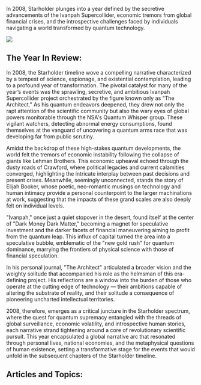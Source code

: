 In 2008, Starholder plunges into a year defined by the secretive advancements of the Ivanpah Supercollider, economic tremors from global financial crises, and the introspective challenges faced by individuals navigating a world transformed by quantum technology.

![](https://drbs5yklwtho3.cloudfront.net/images/1752606698017-5386mz8z0sx-image.jpg)

## The Year In Review:

In 2008, the Starholder timeline wove a compelling narrative characterized by a tempest of science, espionage, and existential contemplation, leading to a profound year of transformation. The pivotal catalyst for many of the year’s events was the sprawling, secretive, and ambitious Ivanpah Supercollider project orchestrated by the figure known only as "The Architect." As his quantum endeavors deepened, they drew not only the rapt attention of the scientific community but also the wary eyes of global powers monitorable through the NSA's Quantum Whisper group. These vigilant watchers, detecting abnormal energy consumptions, found themselves at the vanguard of uncovering a quantum arms race that was developing far from public scrutiny.

Amidst the backdrop of these high-stakes quantum developments, the world felt the tremors of economic instability following the collapse of giants like Lehman Brothers. This economic upheaval echoed through the dusty roads of Crawford, where political legacies and current calamities converged, highlighting the intricate interplay between past decisions and present crises. Meanwhile, seemingly unconnected, stands the story of Elijah Booker, whose poetic, neo-romantic musings on technology and human intimacy provide a personal counterpoint to the larger machinations at work, suggesting that the impacts of these grand scales are also deeply felt on individual levels.

"Ivanpah," once just a quiet stopover in the desert, found itself at the center of "Dark Money Dark Matter," becoming a magnet for speculative investment and the darker facets of financial maneuvering aiming to profit from the quantum leap. This influx of capital turned the area into a speculative bubble, emblematic of the "new gold rush" for quantum dominance, marrying the frontiers of physical science with those of financial speculation.

In his personal journal, "The Architect" articulated a broader vision and the weighty solitude that accompanied his role as the helmsman of this era-defining project. His reflections are a window into the burden of those who operate at the cutting edge of technology — their ambitions capable of altering the substrate of reality, and their solitude a consequence of pioneering uncharted intellectual territories.

2008, therefore, emerges as a critical juncture in the Starholder spectrum, where the quest for quantum supremacy entangled with the threads of global surveillance, economic volatility, and introspective human stories, each narrative strand tightening around a core of revolutionary scientific pursuit. This year encapsulated a global narrative arc that resonated through personal lives, national economies, and the metaphysical questions of human existence, setting a transformative stage for the events that would unfold in the subsequent chapters of the Starholder timeline.

## Articles and Topics:
